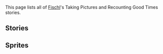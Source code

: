 {{Unofficial Translation}}
This page lists all of [[Fischl]]'s Taking Pictures and Recounting Good Times stories.

==Stories==
{{TPRGT Stories by Category Table}}

==Sprites==
{{Files by Category Gallery|Taking Pictures and Recounting Good Times Sprites|Fischl Images ¦ Oz Images}}